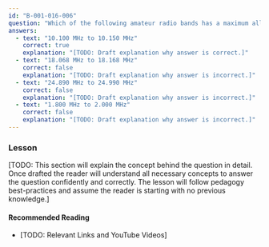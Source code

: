 ```yaml
---
id: "B-001-016-006"
question: "Which of the following amateur radio bands has a maximum allowed bandwidth of less than 6 kHz?"
answers:
  - text: "10.100 MHz to 10.150 MHz"
    correct: true
    explanation: "[TODO: Draft explanation why answer is correct.]"
  - text: "18.068 MHz to 18.168 MHz"
    correct: false
    explanation: "[TODO: Draft explanation why answer is incorrect.]"
  - text: "24.890 MHz to 24.990 MHz"
    correct: false
    explanation: "[TODO: Draft explanation why answer is incorrect.]"
  - text: "1.800 MHz to 2.000 MHz"
    correct: false
    explanation: "[TODO: Draft explanation why answer is incorrect.]"
---
```


### Lesson

[TODO: This section will explain the concept behind the question in detail. Once drafted the reader will understand all necessary concepts to answer the question confidently and correctly. The lesson will follow pedagogy best-practices and assume the reader is starting with no previous knowledge.]

#### Recommended Reading

- [TODO: Relevant Links and YouTube Videos]
